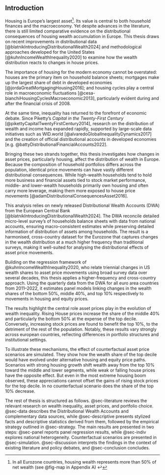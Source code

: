 ## Introduction

Housing is Europe's largest asset[^i1]. Its value is central to both household finances and the macroeconomy. Yet despite advances in the literature, there is still limited comparative evidence on the distributional consequences of housing wealth accumulation in Europe. This thesis draws on recent improvements in distributional data [@blatnikIntroducingDistributionalWealth2024] and methodological approaches developed for the United States [@kuhnIncomeWealthInequality2020] to examine how the wealth distribution reacts to changes in house prices.

[^i1]: In all Eurozone countries, housing wealth represents more than 50% of net wealth (see @fig-map in Appendix A) ↩

The importance of housing for the modern economy cannot be overstated: houses are the primary item on household balance sheets; mortgages make up the largest share of debt in developed economies [@jordaGreatMortgagingHousing2016]; and housing cycles play a central role in macroeconomic fluctuations [@cesa-bianchiHousingCyclesMacroeconomic2013], particularly evident during and after the financial crisis of 2008.




At the same time, inequality has returned to the forefront of economic debate. Since Piketty's *Capital in the Twenty-First Century* [@pikettyCapitalTwentyFirstCentury2014], research on the distribution of wealth and income has expanded rapidly, supported by large-scale data initiatives such as WID.world [@alvaredoGlobalInequalityDynamics2017] and the creation of official distributional accounts in developed economies [e.g. @battyDistributionalFinancialAccounts2022].

Bringing these two strands together, this thesis investigates how changes in asset prices, particularly housing, affect the distribution of wealth in Europe. Because the composition of household portfolios differs across the population, identical price movements can have vastly different distributional consequences. While high-wealth households tend to hold more business and financial assets tied to stock market performance, middle- and lower-wealth households primarily own housing and often carry more leverage, making them more exposed to house price movements [@adamDistributionalConsequencesAsset2016].

This analysis relies on newly released Distributional Wealth Accounts (DWA) from the European Central Bank [@blatnikIntroducingDistributionalWealth2024]. The DWA reconcile detailed micro-level survey's of households balance sheets with data from national accounts, ensuring macro-consistent estimates while preserving detailed information of distribution of assets among households. The result is a harmonised, cross-country dataset for the Eurozone that captures changes in the wealth distribution at a much higher frequency than traditional surveys, making it well-suited for analysing the distributional effects of asset price movements.

Building on the regression framework of @kuhnIncomeWealthInequality2020, who relate triennial changes in US wealth shares to asset price movements using broad survey data over several decades, this thesis applies a higher-frequency and cross-country approach. Using the quarterly data from the DWA for all euro area countries from 2011–2022, it estimates panel models linking changes in the wealth shares of the bottom 50%, middle 40%, and top 10% respectively to movements in housing and equity prices. 

The results highlight the central role asset prices play in the evolution of wealth inequality. Rising House prices increase the share of the middle 40% and particularly the bottom 50% at the expense of the top decile. Conversely, increasing stock prices are found to benefit the top 10%, to the detriment of the rest of the population. Notably, these results vary strongly across european countries, reflecting differences in portfolio structures and institutional settings.

To illustrate these mechanisms, the effect of counterfactual asset price scenarios are simulated. They show how the wealth share of the top decile would have evolved under alternative housing and equity price paths. Scenarios with strong housing growth shift wealth away from the top 10% toward the middle and lower segments, while weak or falling house prices have the opposite effect. But even in the most extreme housing boom observed, these appreciations cannot offset the gains of rising stock prices for the top decile. In no counterfactual scenario does the share of the top 10% decrease.

The rest of thesis is structured as follows. @sec-literature reviews the relevant research on wealth inequality, asset prices, and portfolio choice. @sec-data describes the Distributional Wealth Accounts and complementary data sources, while @sec-descriptive presents stylized facts and descriptive statistics derived from them, followed by the empirical strategy outlined in @sec-strategy. The main results are presented in two steps: @sec-panel reports panel regression results, while @sec-indiv explores national heterogeneity. Counterfactual scenarios are presented in @sec-simulation. @sec-discussion interprets the findings in the context of existing literature and policy debates, and @sec-conclusion concludes.
